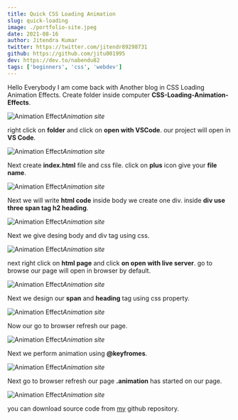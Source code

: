 ```yaml
---
title: Quick CSS Loading Animation
slug: quick-loading
image: ./portfolio-site.jpeg
date: 2021-08-16
author: Jitendra Kumar
twitter: https://twitter.com/jitendr89298731
github: https://github.com/jitu001995
dev: https://dev.to/nabendu82
tags: ['beginners', 'css', 'webdev']
---
```


Hello Everybody I am come back with Another blog in CSS Loading Animation Effects.
Create folder inside computer **CSS-Loading-Animation-Effects**.

![Animation Effect](https://res.cloudinary.com/thewebdev/image/upload/v1631964416/HTML/CSS-Loading-Animation-Effect/2_q5nv2u.jpg)*Animation site*

right click on **folder** and click on **open with VSCode**.
our project will open in **VS Code**.

![Animation Effect](https://res.cloudinary.com/thewebdev/image/upload/v1631964415/HTML/CSS-Loading-Animation-Effect/3_pgghod.jpg)*Animation site*

Next create **index.html** file and css file. click on **plus** icon give your **file name**.

![Animation Effect](https://res.cloudinary.com/thewebdev/image/upload/v1631964415/HTML/CSS-Loading-Animation-Effect/4_qytnvd.jpg)*Animation site*

Next we will write **html code** inside body we create one div.
inside **div use three span tag h2 heading**.

![Animation Effect](https://res.cloudinary.com/thewebdev/image/upload/v1631964416/HTML/CSS-Loading-Animation-Effect/5_uvmtqb.jpg)*Animation site*

Next we give desing body and div tag using css.

![Animation Effect](https://res.cloudinary.com/thewebdev/image/upload/v1631964415/HTML/CSS-Loading-Animation-Effect/6_ohs4kq.jpg)*Animation site*

next right click on **html page** and click **on open with live server**.
go to browse our page will open in browser by default.

![Animation Effect](https://res.cloudinary.com/thewebdev/image/upload/v1631964415/HTML/CSS-Loading-Animation-Effect/7_kcrflq.jpg)*Animation site*

Next we design our **span** and **heading** tag using css property.

![Animation Effect](https://res.cloudinary.com/thewebdev/image/upload/v1631964415/HTML/CSS-Loading-Animation-Effect/8_mftq1k.jpg)*Animation site*

Now our go to browser refresh our page.

![Animation Effect](https://res.cloudinary.com/thewebdev/image/upload/v1631964415/HTML/CSS-Loading-Animation-Effect/9_b6baaj.jpg)*Animation site*

Next we perform animation using **@keyfromes**.

![Animation Effect](https://res.cloudinary.com/thewebdev/image/upload/v1631964416/HTML/CSS-Loading-Animation-Effect/10_kvn4yx.jpg)*Animation site*

Next go to browser refresh our page **.animation** has started on our page.

![Animation Effect](https://res.cloudinary.com/thewebdev/image/upload/v1631964416/HTML/CSS-Loading-Animation-Effect/11_w2ijnz.jpg)*Animation site*

you can download source code from [my](https://github.com/jitu001995/MyAll-JSProject.git) github repository.




